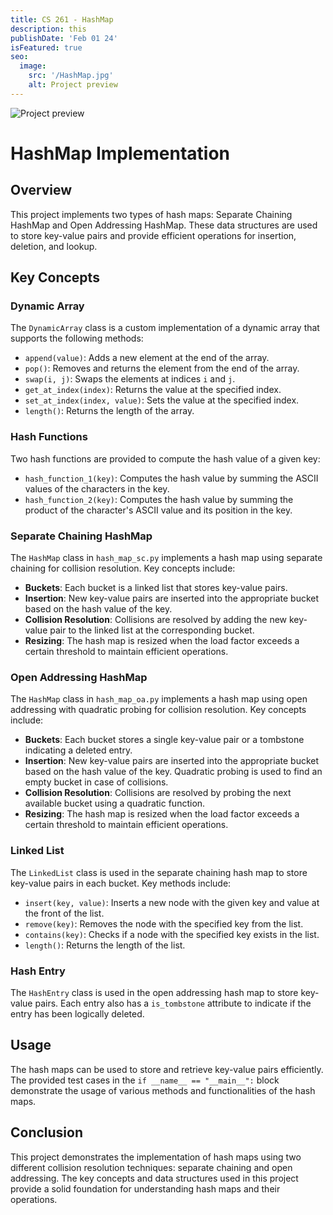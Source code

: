 ```yaml
---
title: CS 261 - HashMap
description: this
publishDate: 'Feb 01 24'
isFeatured: true
seo:
  image:
    src: '/HashMap.jpg'
    alt: Project preview
---
```


<Image src={postImage} alt="Project preview" />


# HashMap Implementation

## Overview

This project implements two types of hash maps: Separate Chaining HashMap and Open Addressing HashMap. These data structures are used to store key-value pairs and provide efficient operations for insertion, deletion, and lookup.

## Key Concepts

### Dynamic Array

The `DynamicArray` class is a custom implementation of a dynamic array that supports the following methods:
- `append(value)`: Adds a new element at the end of the array.
- `pop()`: Removes and returns the element from the end of the array.
- `swap(i, j)`: Swaps the elements at indices `i` and `j`.
- `get_at_index(index)`: Returns the value at the specified index.
- `set_at_index(index, value)`: Sets the value at the specified index.
- `length()`: Returns the length of the array.

### Hash Functions

Two hash functions are provided to compute the hash value of a given key:
- `hash_function_1(key)`: Computes the hash value by summing the ASCII values of the characters in the key.
- `hash_function_2(key)`: Computes the hash value by summing the product of the character's ASCII value and its position in the key.

### Separate Chaining HashMap

The `HashMap` class in `hash_map_sc.py` implements a hash map using separate chaining for collision resolution. Key concepts include:
- **Buckets**: Each bucket is a linked list that stores key-value pairs.
- **Insertion**: New key-value pairs are inserted into the appropriate bucket based on the hash value of the key.
- **Collision Resolution**: Collisions are resolved by adding the new key-value pair to the linked list at the corresponding bucket.
- **Resizing**: The hash map is resized when the load factor exceeds a certain threshold to maintain efficient operations.

### Open Addressing HashMap

The `HashMap` class in `hash_map_oa.py` implements a hash map using open addressing with quadratic probing for collision resolution. Key concepts include:
- **Buckets**: Each bucket stores a single key-value pair or a tombstone indicating a deleted entry.
- **Insertion**: New key-value pairs are inserted into the appropriate bucket based on the hash value of the key. Quadratic probing is used to find an empty bucket in case of collisions.
- **Collision Resolution**: Collisions are resolved by probing the next available bucket using a quadratic function.
- **Resizing**: The hash map is resized when the load factor exceeds a certain threshold to maintain efficient operations.

### Linked List

The `LinkedList` class is used in the separate chaining hash map to store key-value pairs in each bucket. Key methods include:
- `insert(key, value)`: Inserts a new node with the given key and value at the front of the list.
- `remove(key)`: Removes the node with the specified key from the list.
- `contains(key)`: Checks if a node with the specified key exists in the list.
- `length()`: Returns the length of the list.

### Hash Entry

The `HashEntry` class is used in the open addressing hash map to store key-value pairs. Each entry also has a `is_tombstone` attribute to indicate if the entry has been logically deleted.

## Usage

The hash maps can be used to store and retrieve key-value pairs efficiently. The provided test cases in the `if __name__ == "__main__":` block demonstrate the usage of various methods and functionalities of the hash maps.

## Conclusion

This project demonstrates the implementation of hash maps using two different collision resolution techniques: separate chaining and open addressing. The key concepts and data structures used in this project provide a solid foundation for understanding hash maps and their operations.